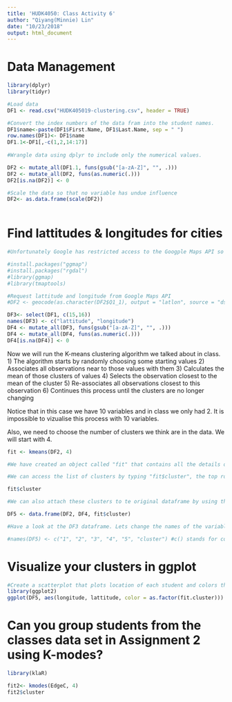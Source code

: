 ```yaml
---
title: 'HUDK4050: Class Activity 6'
author: "Qiyang(Minnie) Lin"
date: "10/23/2018"
output: html_document
---
```

# Data Management
```r
library(dplyr)
library(tidyr)

#Load data
DF1 <- read.csv("HUDK405019-clustering.csv", header = TRUE)

#Convert the index numbers of the data fram into the student names.
DF1$name<-paste(DF1$First.Name, DF1$Last.Name, sep = " ")
row.names(DF1)<- DF1$name
DF1.1<-DF1[,-c(1,2,14:17)]
  
#Wrangle data using dplyr to include only the numerical values.

DF2 <- mutate_all(DF1.1, funs(gsub("[a-zA-Z]", "", .)))
DF2 <- mutate_all(DF2, funs(as.numeric(.)))
DF2[is.na(DF2)] <- 0

#Scale the data so that no variable has undue influence
DF2<- as.data.frame(scale(DF2))
 
```

# Find lattitudes & longitudes for cities
```r
#Unfortunately Google has restricted access to the Googple Maps API so the code below no longer works. Instead you have the lats and longs in your data.

#install.packages("ggmap")
#install.packages("rgdal")
#library(ggmap)
#library(tmaptools)

#Request lattitude and longitude from Google Maps API
#DF2 <- geocode(as.character(DF2$Q1_1), output = "latlon", source = "dsk")

DF3<- select(DF1, c(15,16))
names(DF3) <- c("lattitude", "longitude")
DF4 <- mutate_all(DF3, funs(gsub("[a-zA-Z]", "", .)))
DF4 <- mutate_all(DF4, funs(as.numeric(.)))
DF4[is.na(DF4)] <- 0


```

Now we will run the K-means clustering algorithm we talked about in class. 
1) The algorithm starts by randomly choosing some starting values 
2) Associates all observations near to those values with them
3) Calculates the mean of those clusters of values
4) Selects the observation closest to the mean of the cluster
5) Re-associates all observations closest to this observation
6) Continues this process until the clusters are no longer changing

Notice that in this case we have 10 variables and in class we only had 2. It is impossible to vizualise this process with 10 variables.

Also, we need to choose the number of clusters we think are in the data. We will start with 4.

```r

fit <- kmeans(DF2, 4) 

#We have created an object called "fit" that contains all the details of our clustering including which observations belong to each cluster.

#We can access the list of clusters by typing "fit$cluster", the top row corresponds to the original order the rows were in. Notice we have deleted some rows.

fit$cluster

#We can also attach these clusters to te original dataframe by using the "data.frame" command to create a new data frame called K4.

DF5 <- data.frame(DF2, DF4, fit$cluster)

#Have a look at the DF3 dataframe. Lets change the names of the variables to make it more convenient with the names() command.

#names(DF5) <- c("1", "2", "3", "4", "5", "cluster") #c() stands for concatonate and it creates a vector of anything, in this case a vector of names.

```

# Visualize your clusters in ggplot
```r
#Create a scatterplot that plots location of each student and colors the points according to their cluster 
library(ggplot2)
ggplot(DF5, aes(longitude, lattitude, color = as.factor(fit.cluster))) + geom_point(size = 3)


```

# Can you group students from the classes data set in Assignment 2 using K-modes?

```r

library(klaR)

fit2<- kmodes(EdgeC, 4) 
fit2$cluster

```

